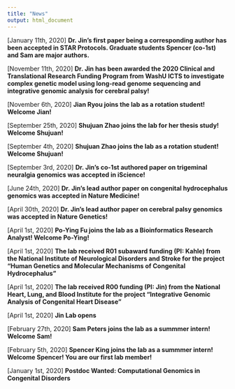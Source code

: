 ```yaml
---
title: "News"
output: html_document
---
```


[January 11th, 2020] **Dr. Jin's first paper being a corresponding author has been accepted in STAR Protocols. Graduate students Spencer (co-1st) and Sam are major authors.** 

[November 11th, 2020] **Dr. Jin has been awarded the 2020 Clinical and Translational Research Funding Program from WashU ICTS to investigate complex genetic model using long-read genome sequencing and integrative genomic analysis for cerebral palsy!**

[November 6th, 2020] **Jian Ryou joins the lab as a rotation student! Welcome Jian!**

[September 25th, 2020] **Shujuan Zhao joins the lab for her thesis study! Welcome Shujuan!**

[September 4th, 2020] **Shujuan Zhao joins the lab as a rotation student! Welcome Shujuan!**

[September 3rd, 2020] **Dr. Jin's co-1st authored paper on trigeminal neuralgia genomics was accepted in iScience!**

[June 24th, 2020] **Dr. Jin's lead author paper on congenital hydrocephalus genomics was accepted in Nature Medicine!**

[April 30th, 2020] **Dr. Jin's lead author paper on cerebral palsy genomics was accepted in Nature Genetics!** 

[April 1st, 2020] **Po-Ying Fu joins the lab as a Bioinformatics Research Analyst! Welcome Po-Ying!**

[April 1st, 2020] **The lab received R01 subaward funding (PI: Kahle) from the National Institute of Neurological Disorders and Stroke for the project "Human Genetics and Molecular Mechanisms of Congenital Hydrocephalus"**

[April 1st, 2020] **The lab received R00 funding (PI: Jin) from the National Heart, Lung, and Blood Institute for the project "Integrative Genomic Analysis of Congenital Heart Disease"**

[April 1st, 2020] **Jin Lab opens**		

[February 27th, 2020] **Sam Peters joins the lab as a summmer intern! Welcome Sam!**

[February 5th, 2020] **Spencer King joins the lab as a summmer intern! Welcome Spencer! You are our first lab member!**  

[January 1st, 2020] **Postdoc Wanted: Computational Genomics in Congenital Disorders**
